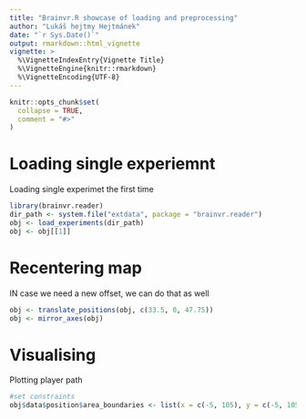 ```yaml
---
title: "Brainvr.R showcase of loading and preprocessing"
author: "Lukáš hejtmy Hejtmánek"
date: "`r Sys.Date()`"
output: rmarkdown::html_vignette
vignette: >
  %\VignetteIndexEntry{Vignette Title}
  %\VignetteEngine{knitr::rmarkdown}
  %\VignetteEncoding{UTF-8}
---
```


```r
knitr::opts_chunk$set(
  collapse = TRUE,
  comment = "#>"
)
```

# Loading single experiemnt
Loading single experimet the first time

```r
library(brainvr.reader)
dir_path <- system.file("extdata", package = "brainvr.reader")
obj <- load_experiments(dir_path)
obj <- obj[[1]]
```

# Recentering map
IN case we need a new offset, we can do that as well
```r
obj <- translate_positions(obj, c(33.5, 0, 47.75))
obj <- mirror_axes(obj)
```


# Visualising
Plotting player path
```r
#set constraints
obj$data$position$area_boundaries <- list(x = c(-5, 105), y = c(-5, 105))
```